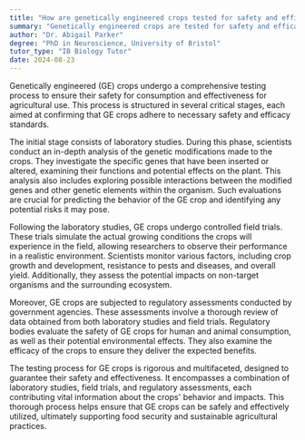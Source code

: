 ```yaml
---
title: "How are genetically engineered crops tested for safety and efficacy?"
summary: "Genetically engineered crops are tested for safety and efficacy through laboratory studies, field trials, and regulatory assessments."
author: "Dr. Abigail Parker"
degree: "PhD in Neuroscience, University of Bristol"
tutor_type: "IB Biology Tutor"
date: 2024-08-23
---
```


Genetically engineered (GE) crops undergo a comprehensive testing process to ensure their safety for consumption and effectiveness for agricultural use. This process is structured in several critical stages, each aimed at confirming that GE crops adhere to necessary safety and efficacy standards.

The initial stage consists of laboratory studies. During this phase, scientists conduct an in-depth analysis of the genetic modifications made to the crops. They investigate the specific genes that have been inserted or altered, examining their functions and potential effects on the plant. This analysis also includes exploring possible interactions between the modified genes and other genetic elements within the organism. Such evaluations are crucial for predicting the behavior of the GE crop and identifying any potential risks it may pose.

Following the laboratory studies, GE crops undergo controlled field trials. These trials simulate the actual growing conditions the crops will experience in the field, allowing researchers to observe their performance in a realistic environment. Scientists monitor various factors, including crop growth and development, resistance to pests and diseases, and overall yield. Additionally, they assess the potential impacts on non-target organisms and the surrounding ecosystem.

Moreover, GE crops are subjected to regulatory assessments conducted by government agencies. These assessments involve a thorough review of data obtained from both laboratory studies and field trials. Regulatory bodies evaluate the safety of GE crops for human and animal consumption, as well as their potential environmental effects. They also examine the efficacy of the crops to ensure they deliver the expected benefits.

The testing process for GE crops is rigorous and multifaceted, designed to guarantee their safety and effectiveness. It encompasses a combination of laboratory studies, field trials, and regulatory assessments, each contributing vital information about the crops' behavior and impacts. This thorough process helps ensure that GE crops can be safely and effectively utilized, ultimately supporting food security and sustainable agricultural practices.
    